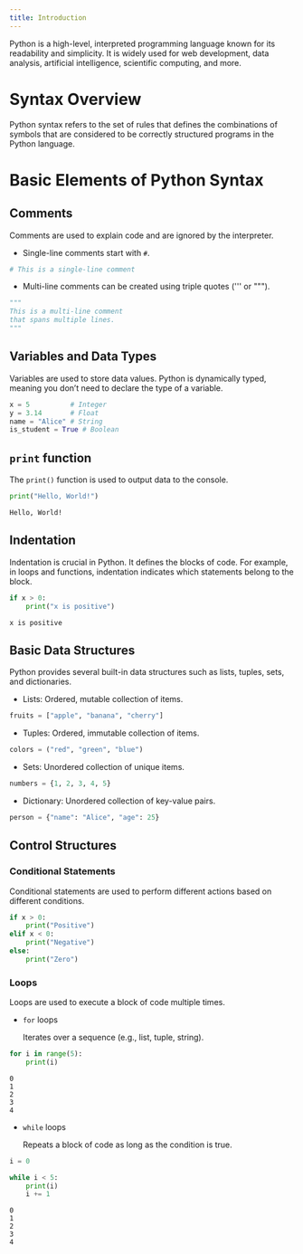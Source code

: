 ```yaml
---
title: Introduction
---
```



Python is a high-level, interpreted programming language known for its readability and simplicity. It is widely used for web development, data analysis, artificial intelligence, scientific computing, and more.

# Syntax Overview

Python syntax refers to the set of rules that defines the combinations of symbols that are considered to be correctly structured programs in the Python language.

# Basic Elements of Python Syntax

## Comments

Comments are used to explain code and are ignored by the interpreter.
- Single-line comments start with `#`.

```python
# This is a single-line comment
```

- Multi-line comments can be created using triple quotes (''' or """).

```python
"""
This is a multi-line comment
that spans multiple lines.
"""
```

## Variables and Data Types

Variables are used to store data values. Python is dynamically typed, meaning you don’t need to declare the type of a variable.

```python
x = 5          # Integer
y = 3.14       # Float
name = "Alice" # String
is_student = True # Boolean
```

## `print` function

The `print()` function is used to output data to the console.

```python title="Example"
print("Hello, World!")
```
```plaintext title="Output"
Hello, World!
```

## Indentation


Indentation is crucial in Python. It defines the blocks of code. For example, in loops and functions, indentation indicates which statements belong to the block.

```python title="Example"
if x > 0:
    print("x is positive")
```
```plaintext title="Output"
x is positive
```

## Basic Data Structures

Python provides several built-in data structures such as lists, tuples, sets, and dictionaries.

- Lists: Ordered, mutable collection of items.

```python
fruits = ["apple", "banana", "cherry"]
```

- Tuples: Ordered, immutable collection of items.

```python
colors = ("red", "green", "blue")
```

- Sets: Unordered collection of unique items.

```python
numbers = {1, 2, 3, 4, 5}
```

- Dictionary: Unordered collection of key-value pairs.

```python
person = {"name": "Alice", "age": 25}
```

## Control Structures

### Conditional Statements

Conditional statements are used to perform different actions based on different conditions.

```python
if x > 0:
    print("Positive")
elif x < 0:
    print("Negative")
else:
    print("Zero")
```

### Loops

Loops are used to execute a block of code multiple times.

- `for` loops

  Iterates over a sequence (e.g., list, tuple, string).

```python title="Example"
for i in range(5):
    print(i)
```
```plaintext title="Output"
0
1
2
3
4
```

- `while` loops

  Repeats a block of code as long as the condition is true.

```python title="Example"
i = 0

while i < 5:
    print(i)
    i += 1
```
```plaintext title="Output"
0
1
2
3
4
```
